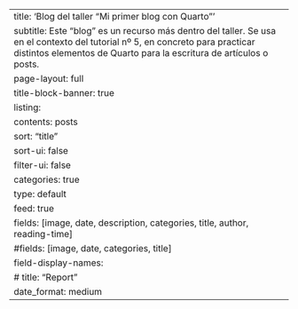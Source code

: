 ---
title: 'Blog del taller "Mi primer blog con Quarto"'
subtitle: Este "blog" es un recurso más dentro del taller. Se usa en el contexto del tutorial nº 5, en concreto para practicar distintos elementos de Quarto para la escritura de artículos o posts. 
page-layout: full
title-block-banner: true
listing:
  contents: posts
  sort: "title"
  sort-ui: false
  filter-ui: false
  categories: true
  type: default
  feed: true
  fields: [image, date, description, categories, title, author, reading-time]
  #fields: [image, date, categories, title]
  field-display-names:
    # title: "Report"
    date_format: medium
---